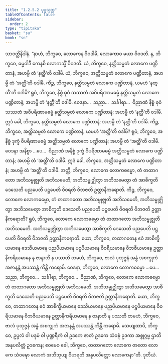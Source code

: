 ```yaml
---
title: "1.2.5.2 ပုပ္ဖသုတ္တ"
tableOfContents: false
sidebar:
  order: 2
type: "tipitaka"
basket: "su"
book: "sn"
---
```



<DynamicBreadcrumb />

<Division number="94" book="sn" e="ch" v="18" p="295">

<Paragraph number="581" book="sn">
သာဝတ္ထိနိဒါနံ. “နာဟံ, ဘိက္ခဝေ, လောကေန ဝိဝဒါမိ, လောကောဝ မယာ ဝိဝဒတိ. န, ဘိက္ခဝေ, ဓမ္မဝါဒီ ကေနစိ လောကသ္မိံ ဝိဝဒတိ. ယံ, ဘိက္ခဝေ, နတ္ထိသမ္မတံ လောကေ ပဏ္ဍိတာနံ, အဟမ္ပိ တံ ‘နတ္ထီ’တိ ဝဒါမိ. ယံ, ဘိက္ခဝေ, အတ္ထိသမ္မတံ လောကေ ပဏ္ဍိတာနံ, အဟမ္ပိ တံ ‘အတ္ထီ’တိ ဝဒါမိ.
</Paragraph>

<Paragraph number="582" book="sn">
ကိဉ္စ, ဘိက္ခဝေ, နတ္ထိသမ္မတံ လောကေ ပဏ္ဍိတာနံ, ယမဟံ ‘နတ္ထီ’တိ ဝဒါမိ? ရူပံ, ဘိက္ခဝေ, နိစ္စံ ဓုဝံ သဿတံ အဝိပရိဏာမဓမ္မံ နတ္ထိသမ္မတံ လောကေ ပဏ္ဍိတာနံ; အဟမ္ပိ တံ ‘နတ္ထီ’တိ ဝဒါမိ. ဝေဒနာ…  သညာ…  သင်္ခါရာ…  ဝိညာဏံ နိစ္စံ ဓုဝံ သဿတံ အဝိပရိဏာမဓမ္မံ နတ္ထိသမ္မတံ လောကေ ပဏ္ဍိတာနံ; အဟမ္ပိ တံ ‘နတ္ထီ’တိ ဝဒါမိ. ဣဒံ ခေါ, ဘိက္ခဝေ, နတ္ထိသမ္မတံ လောကေ ပဏ္ဍိတာနံ; အဟမ္ပိ တံ ‘နတ္ထီ’တိ ဝဒါမိ.
</Paragraph>

<Paragraph number="583" book="sn">
ကိဉ္စ, ဘိက္ခဝေ, အတ္ထိသမ္မတံ လောကေ ပဏ္ဍိတာနံ, ယမဟံ ‘အတ္ထီ’တိ ဝဒါမိ? ရူပံ, ဘိက္ခဝေ, အနိစ္စံ ဒုက္ခံ ဝိပရိဏာမဓမ္မံ အတ္ထိသမ္မတံ လောကေ ပဏ္ဍိတာနံ; အဟမ္ပိ တံ ‘အတ္ထီ’တိ ဝဒါမိ. ဝေဒနာ အနိစ္စာ …ပေ…  ဝိညာဏံ အနိစ္စံ ဒုက္ခံ ဝိပရိဏာမဓမ္မံ အတ္ထိသမ္မတံ လောကေ ပဏ္ဍိတာနံ; အဟမ္ပိ တံ ‘အတ္ထီ’တိ ဝဒါမိ. ဣဒံ ခေါ, ဘိက္ခဝေ, အတ္ထိသမ္မတံ လောကေ ပဏ္ဍိတာနံ; အဟမ္ပိ တံ ‘အတ္ထီ’တိ ဝဒါမိ.
</Paragraph>

<Paragraph number="584" book="sn">
အတ္ထိ, ဘိက္ခဝေ, လောကေ လောကဓမ္မော, တံ တထာဂတော အဘိသမ္ဗုဇ္ဈတိ အဘိသမေတိ; အဘိသမ္ဗုဇ္ဈိတွာ အဘိသမေတွာ တံ အာစိက္ခတိ ဒေသေတိ ပညပေတိ ပဋ္ဌပေတိ ဝိဝရတိ ဝိဘဇတိ ဥတ္တာနီကရောတိ.
</Paragraph>

<Paragraph number="585" book="sn">
ကိဉ္စ, ဘိက္ခဝေ, လောကေ လောကဓမ္မော, တံ တထာဂတော အဘိသမ္ဗုဇ္ဈတိ အဘိသမေတိ, အဘိသမ္ဗုဇ္ဈိတွာ အဘိသမေတွာ အာစိက္ခတိ ဒေသေတိ ပညပေတိ ပဋ္ဌပေတိ ဝိဝရတိ ဝိဘဇတိ ဥတ္တာနီကရောတိ? ရူပံ, ဘိက္ခဝေ, လောကေ လောကဓမ္မော တံ တထာဂတော အဘိသမ္ဗုဇ္ဈတိ အဘိသမေတိ. အဘိသမ္ဗုဇ္ဈိတွာ အဘိသမေတွာ အာစိက္ခတိ ဒေသေတိ ပညပေတိ ပဋ္ဌပေတိ ဝိဝရတိ ဝိဘဇတိ ဥတ္တာနီကရောတိ.
</Paragraph>

<Paragraph number="586" book="sn">
ယော, ဘိက္ခဝေ, တထာဂတေန ဧဝံ အာစိက္ခိယမာနေ ဒေသိယမာနေ ပညပိယမာနေ ပဋ္ဌပိယမာနေ ဝိဝရိယမာနေ ဝိဘဇိယမာနေ ဥတ္တာနီကရိယမာနေ န ဇာနာတိ န ပဿတိ တမဟံ, ဘိက္ခဝေ, ဗာလံ ပုထုဇ္ဇနံ အန္ဓံ အစက္ခုကံ အဇာနန္တံ အပဿန္တံ ကိန္တိ ကရောမိ. ဝေဒနာ, ဘိက္ခဝေ, လောကေ လောကဓမ္မော …ပေ…  သညာ, ဘိက္ခဝေ…  သင်္ခါရာ, ဘိက္ခဝေ…  ဝိညာဏံ, ဘိက္ခဝေ, လောကေ လောကဓမ္မော တံ တထာဂတော အဘိသမ္ဗုဇ္ဈတိ အဘိသမေတိ. အဘိသမ္ဗုဇ္ဈိတွာ အဘိသမေတွာ အာစိက္ခတိ ဒေသေတိ ပညပေတိ ပဋ္ဌပေတိ ဝိဝရတိ ဝိဘဇတိ ဥတ္တာနီကရောတိ.
</Paragraph>

<Paragraph number="587" book="sn">
ယော, ဘိက္ခဝေ, တထာဂတေန ဧဝံ အာစိက္ခိယမာနေ ဒေသိယမာနေ ပညပိယမာနေ ပဋ္ဌပိယမာနေ ဝိဝရိယမာနေ ဝိဘဇိယမာနေ ဥတ္တာနီကရိယမာနေ န ဇာနာတိ န ပဿတိ တမဟံ, ဘိက္ခဝေ, ဗာလံ ပုထုဇ္ဇနံ အန္ဓံ အစက္ခုကံ အဇာနန္တံ အပဿန္တံ ကိန္တိ ကရောမိ.
</Paragraph>

<Paragraph number="588" book="sn">
သေယျထာပိ, ဘိက္ခဝေ, ဥပ္ပလံ ဝါ ပဒုမံ ဝါ ပုဏ္ဍရီကံ ဝါ ဥဒကေ ဇာတံ ဥဒကေ သံဝဍ္ဎံ ဥဒကာ အစ္စုဂ္ဂမ္မ ဌာတိ အနုပလိတ္တံ ဥဒကေန; ဧဝမေဝ ခေါ, ဘိက္ခဝေ, တထာဂတော လောကေ ဇာတော လောကေ သံဝဍ္ဎော လောကံ အဘိဘုယျ ဝိဟရတိ အနုပလိတ္တော လောကေနာ”တိ.

</Paragraph>
</Division>

<Paragraph number="589" type="center" book="sn">
ဒုတိယံ.
</Paragraph>
